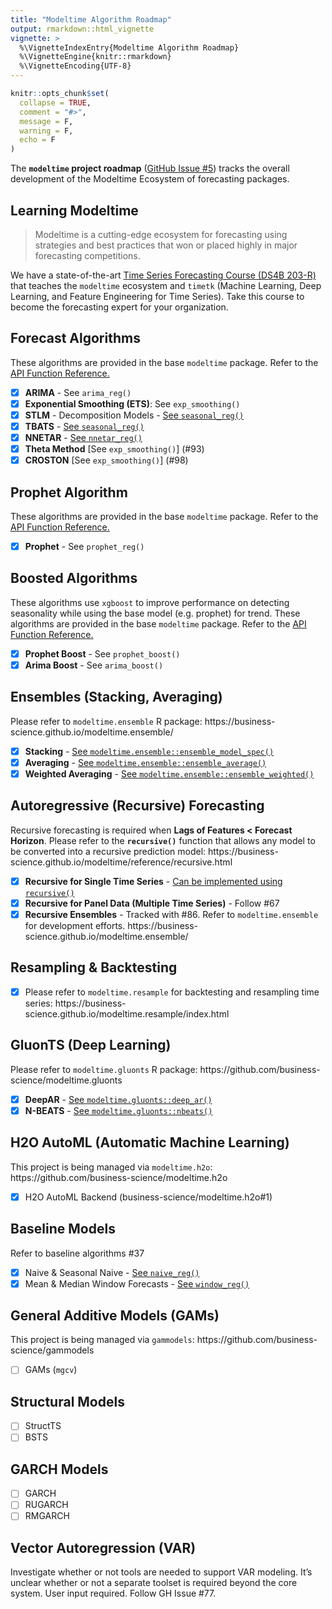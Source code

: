 ```yaml
---
title: "Modeltime Algorithm Roadmap"
output: rmarkdown::html_vignette
vignette: >
  %\VignetteIndexEntry{Modeltime Algorithm Roadmap}
  %\VignetteEngine{knitr::rmarkdown}
  %\VignetteEncoding{UTF-8}
---
```


```r
knitr::opts_chunk$set(
  collapse = TRUE,
  comment = "#>",
  message = F,
  warning = F,
  echo = F
)
```

The __`modeltime` project roadmap__ ([GitHub Issue #5](https://github.com/business-science/modeltime/issues/5)) tracks the overall development of the Modeltime Ecosystem of forecasting packages.  

## Learning Modeltime

> Modeltime is a cutting-edge ecosystem for forecasting using strategies and best practices that won or placed highly in major forecasting competitions. 

We have a state-of-the-art [Time Series Forecasting Course (DS4B 203-R)](https://university.business-science.io/p/ds4b-203-r-high-performance-time-series-forecasting/) that teaches the `modeltime` ecosystem and `timetk` (Machine Learning, Deep Learning, and Feature Engineering for Time Series). Take this course to become the forecasting expert for your organization. 

## Forecast Algorithms

These algorithms are provided in the base `modeltime` package. Refer to the [API Function Reference.](https://business-science.github.io/modeltime/reference/index.html#section-algorithms)  

- [x] __ARIMA__ - See `arima_reg()`
- [x] __Exponential Smoothing (ETS)__: See `exp_smoothing()`
- [x] __STLM__ - Decomposition Models - [See `seasonal_reg()`](https://business-science.github.io/modeltime/reference/seasonal_reg.html)
- [x] __TBATS__ - [See `seasonal_reg()`](https://business-science.github.io/modeltime/reference/seasonal_reg.html)
- [x] __NNETAR__ - [See `nnetar_reg()`](https://business-science.github.io/modeltime/reference/nnetar_reg.html)
- [x] __Theta Method__ [See `exp_smoothing()`] (#93)
- [x] __CROSTON__ [See `exp_smoothing()`] (#98)

## Prophet Algorithm

These algorithms are provided in the base `modeltime` package. Refer to the [API Function Reference.](https://business-science.github.io/modeltime/reference/index.html#section-algorithms)

- [x] __Prophet__ - See `prophet_reg()`

## Boosted Algorithms

These algorithms use `xgboost` to improve performance on detecting seasonality while using the base model (e.g. prophet) for trend. These algorithms are provided in the base `modeltime` package. Refer to the [API Function Reference.](https://business-science.github.io/modeltime/reference/index.html#section-algorithms)

- [x] __Prophet Boost__ - See `prophet_boost()`
- [x] __Arima Boost__ - See `arima_boost()`

## Ensembles (Stacking, Averaging)

Please refer to `modeltime.ensemble` R package: https://business-science.github.io/modeltime.ensemble/

- [x] __Stacking__ - [See `modeltime.ensemble::ensemble_model_spec()`](https://business-science.github.io/modeltime.ensemble/reference/ensemble_model_spec.html)
- [x] __Averaging__ - [See `modeltime.ensemble::ensemble_average()`](https://business-science.github.io/modeltime.ensemble/reference/ensemble_average.html)
- [x] __Weighted Averaging__ - [See `modeltime.ensemble::ensemble_weighted()`](https://business-science.github.io/modeltime.ensemble/reference/ensemble_weighted.html)

## Autoregressive (Recursive) Forecasting 

Recursive forecasting is required when __Lags of Features < Forecast Horizon__. Please refer to the __`recursive()`__ function that allows any model to be converted into a recursive prediction model: https://business-science.github.io/modeltime/reference/recursive.html

- [x] __Recursive for Single Time Series__ - [Can be implemented using `recursive()`](https://business-science.github.io/modeltime/reference/recursive.html)
- [x] __Recursive for Panel Data (Multiple Time Series)__ - Follow #67 
- [x] __Recursive Ensembles__ - Tracked with #86. Refer to `modeltime.ensemble` for development efforts.  https://business-science.github.io/modeltime.ensemble/

## Resampling & Backtesting

- [x] Please refer to `modeltime.resample` for backtesting and resampling time series: https://business-science.github.io/modeltime.resample/index.html

## GluonTS (Deep Learning)

Please refer to `modeltime.gluonts` R package: https://github.com/business-science/modeltime.gluonts

- [x] __DeepAR__ - [See `modeltime.gluonts::deep_ar()`](https://business-science.github.io/modeltime.gluonts/reference/deep_ar.html)
- [x] __N-BEATS__ - [See `modeltime.gluonts::nbeats()`](https://business-science.github.io/modeltime.gluonts/reference/nbeats.html)

## H2O AutoML (Automatic Machine Learning)

This project is being managed via `modeltime.h2o`: https://github.com/business-science/modeltime.h2o

- [x] H2O AutoML Backend (business-science/modeltime.h2o#1)

## Baseline Models

Refer to baseline algorithms #37 

- [x] Naive & Seasonal Naive - [See `naive_reg()`](https://business-science.github.io/modeltime/reference/naive_reg.html)
- [x] Mean & Median Window Forecasts - [See `window_reg()`](https://business-science.github.io/modeltime/reference/window_reg.html)

## General Additive Models (GAMs)

This project is being managed via `gammodels`: https://github.com/business-science/gammodels

- [ ] GAMs (`mgcv`)

## Structural Models

- [ ] StructTS
- [ ] BSTS

## GARCH Models

- [ ] GARCH
- [ ] RUGARCH
- [ ] RMGARCH

## Vector Autoregression (VAR)

Investigate whether or not tools are needed to support VAR modeling. It's unclear whether or not a separate toolset is required beyond the core system. User input required. Follow GH Issue #77.
